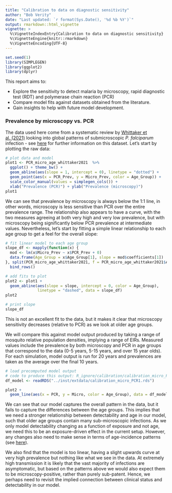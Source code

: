 ---
title: "Calibration to data on diagnostic sensitivity"
author: "Bob Verity"
date: "Last updated: `r format(Sys.Date(), '%d %b %Y')`"
output: rmarkdown::html_vignette
vignette: >
  %\VignetteIndexEntry{Calibration to data on diagnostic sensitivity}
  %\VignetteEngine{knitr::rmarkdown}
  %\VignetteEncoding{UTF-8}
---

<!---
Set the font size of figure captions
Currently not used because figures inserted with html method
-->
<style>
p.caption {
  font-size: 0.9em;
}
</style>


```{r, echo=FALSE, warning=FALSE, message=FALSE}
set.seed(1)
library(SIMPLEGEN)
library(ggplot2)
library(dplyr)
```

This report aims to:

- Explore the sensitivity to detect malaria by microscopy, rapid diagnostic test (RDT) and polymerase chain reaction (PCR)
- Compare model fits against datasets obtained from the literature.
- Gain insights to help with future model development.


### Prevalence by microscopy vs. PCR

The data used here come from a systematic review by [Whittaker et al. (2021)](https://doi.org/10.1016/S2666-5247(21)00055-0) looking into global patterns of submicroscopic *P. falciparum* infection - see [here](https://mrc-ide.github.io/SIMPLEGEN/articles/data_diagnostics.html) for further information on this dataset. Let's start by plotting the raw data:

```{r, fig.width=6, fig.height=4}
# plot data and model
plot1 <- PCR_micro_age_whittaker2021  %>%
  ggplot() + theme_bw() +
  geom_abline(aes(slope = 1, intercept = 0), linetype = "dotted") +
  geom_point(aes(x = PCR_Prev, y = Micro_Prev, color = Age_Group)) +
  scale_color_manual(values = simplegen_cols()) +
  xlab("Prevalence (PCR)") + ylab("Prevalence (microscopy)")
plot1
```

We can see that prevalence by microscopy is always below the 1:1 line, in other words, microscopy is less sensitive than PCR over the entire prevalence range. The relationship also appears to have a curve, with the two measures agreeing at both very high and very low prevalence, but with microscopy being significantly below PCR prevalence at intermediate values. Nevertheless, let's start by fitting a simple linear relationship to each age group to get a feel for the overall slope:

```{r, fig.width=6, fig.height=4}
# fit linear model to each age group
slope_df <- mapply(function(x) {
  mod <- lm(x$Micro_Prev ~ x$PCR_Prev + 0)
  data.frame(Age_Group = x$Age_Group[1], slope = mod$coefficients[1])
}, split(PCR_micro_age_whittaker2021, f = PCR_micro_age_whittaker2021$Age_Group), SIMPLIFY = FALSE) %>%
  bind_rows()

# add fits to plot
plot2 <- plot1 + 
  geom_abline(aes(slope = slope, intercept = 0, color = Age_Group),
              linetype = "dashed", data = slope_df)
plot2

# print slope
slope_df
```

This is not an excellent fit to the data, but it makes it clear that microscopy sensitivity decreases (relative to PCR) as we look at older age groups.

We will compare this against model output produced by taking a range of mosquito relative population densities, implying a range of EIRs. Measured values include the prevalence by both microscopy and PCR in age groups that correspond to the data (0-5 years, 5-15 years, and over 15 year olds). For each simulation, model output is run for 20 years and prevalences are taken as the average over the final 10 years.

```{r, fig.width=6, fig.height=4}
# load precomputed model output
# code to produce this output: R_ignore/calibration/calibration_micro_PCR1.R
df_model <- readRDS("../inst/extdata/calibration_micro_PCR1.rds")

plot2 +
  geom_line(aes(x = PCR, y = Micro, color = Age_Group), data = df_model)
```

We can see that our model captures the overall pattern in the data, but it fails to capture the differences between the age groups. This implies that we need a stronger relationship between detectability and age in our model, such that older age groups contain many sub-microscopic infections. As we only model detectability changing as a function of exposure and not age, we need this to be an exposure-driven effect in the current setup. However, any changes also need to make sense in terms of age-incidence patterns (see [here](https://mrc-ide.github.io/SIMPLEGEN/articles/data_age_inc.html)).

We also find that the model is too linear, having a slight upwards curve at very high prevalence but nothing like what we see in the data. At extremely high transmission it is likely that the vast majority of infections are asymptomatic, but based on the patterns above we would also expect them to be microscopy-positive, rather than purely sub-patent. Hence, we perhaps need to revisit the implied connection between clinical status and detectability in our model.
